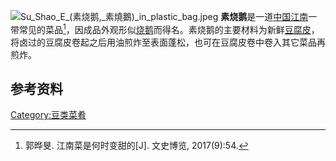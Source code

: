 [[File:Su_Shao_E_(素烧鹅,_素燒鵝)_in_plastic_bag.jpeg|thumb]]
'''素烧鹅'''是一道[[中国|中国]][[江南|江南]]一带常见的菜品<ref>郭晔旻. 江南菜是何时变甜的[J]. 文史博览, 2017(9):54.</ref>，因成品外观形似[[烧鹅|烧鹅]]而得名。素烧鹅的主要材料为新鲜[[腐皮|豆腐皮]]，将卤过的豆腐皮卷起之后用油煎炸至表面蓬松，也可在豆腐皮卷中卷入其它菜品再煎炸。

==参考资料==
{{reflist}}

{{食物小作品}}

[[Category:豆类菜肴|Category:豆类菜肴]]